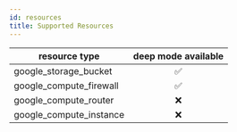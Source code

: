 ```yaml
---
id: resources
title: Supported Resources
---
```



|resource type|deep mode available|
|---|:-:|
| google_storage_bucket | ✅ |
| google_compute_firewall | ✅ |
| google_compute_router | ❌ |
| google_compute_instance | ❌ |

